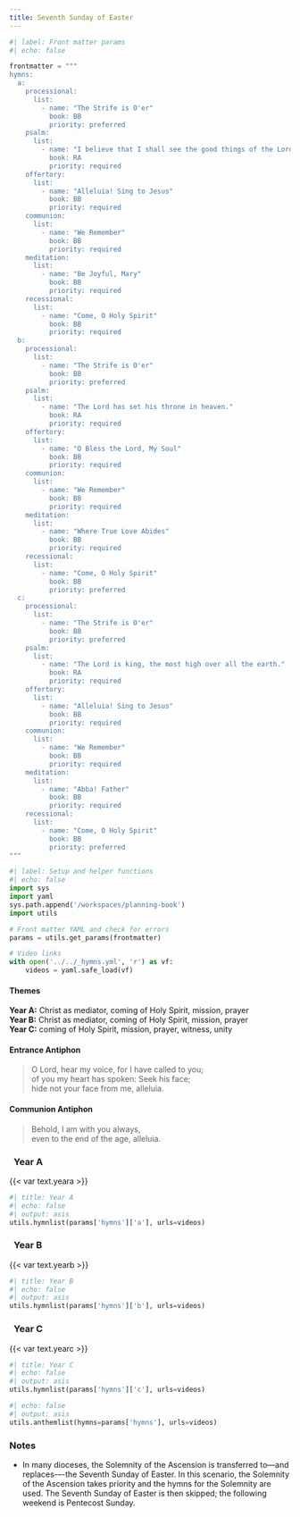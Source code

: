 ```yaml
---
title: Seventh Sunday of Easter
---
```


```python
#| label: Front matter params
#| echo: false

frontmatter = """
hymns:
  a:
    processional:
      list:
        - name: "The Strife is O'er"
          book: BB
          priority: preferred
    psalm:
      list:
        - name: "I believe that I shall see the good things of the Lord in the land of the living."
          book: RA
          priority: required
    offertory:
      list:
        - name: "Alleluia! Sing to Jesus"
          book: BB
          priority: required
    communion:
      list:
        - name: "We Remember"
          book: BB
          priority: required
    meditation:
      list:
        - name: "Be Joyful, Mary"
          book: BB
          priority: required
    recessional:
      list:
        - name: "Come, O Holy Spirit"
          book: BB
          priority: required
  b:
    processional:
      list:
        - name: "The Strife is O'er"
          book: BB
          priority: preferred
    psalm:
      list:
        - name: "The Lord has set his throne in heaven."
          book: RA
          priority: required
    offertory:
      list:
        - name: "O Bless the Lord, My Soul"
          book: BB
          priority: required
    communion:
      list:
        - name: "We Remember"
          book: BB
          priority: required
    meditation:
      list:
        - name: "Where True Love Abides"
          book: BB
          priority: required
    recessional:
      list:
        - name: "Come, O Holy Spirit"
          book: BB
          priority: preferred
  c:
    processional:
      list:
        - name: "The Strife is O'er"
          book: BB
          priority: preferred
    psalm:
      list:
        - name: "The Lord is king, the most high over all the earth."
          book: RA
          priority: required
    offertory:
      list:
        - name: "Alleluia! Sing to Jesus"
          book: BB
          priority: required
    communion:
      list:
        - name: "We Remember"
          book: BB
          priority: required
    meditation:
      list:
        - name: "Abba! Father"
          book: BB
          priority: required
    recessional:
      list:
        - name: "Come, O Holy Spirit"
          book: BB
          priority: preferred
"""
```

```python
#| label: Setup and helper functions
#| echo: false
import sys
import yaml
sys.path.append('/workspaces/planning-book')
import utils

# Front matter YAML and check for errors
params = utils.get_params(frontmatter)

# Video links
with open('../../_hymns.yml', 'r') as vf:
    videos = yaml.safe_load(vf)
```

:::  {.red}
#### **Themes**
:::

[**Year A:**]{.red} Christ as mediator, coming of Holy Spirit, mission, prayer  
[**Year B:**]{.red} Christ as mediator, coming of Holy Spirit, mission, prayer  
[**Year C:**]{.red} coming of Holy Spirit, mission, prayer, witness, unity

:::  {.red}
#### **Entrance Antiphon**
:::

> O Lord, hear my voice, for I have called to you;  
> of you my heart has spoken: Seek his face;  
> hide not your face from me, alleluia.

:::  {.red}
#### **Communion Antiphon**
:::

> Behold, I am with you always,  
> even to the end of the age, alleluia.

::: {.titlered}
### &nbsp; Year A
:::
{{< var text.yeara >}}

```python
#| title: Year A
#| echo: false
#| output: asis
utils.hymnlist(params['hymns']['a'], urls=videos)
```

::: {.titlered}
### &nbsp; Year B
:::
{{< var text.yearb >}}

```python
#| title: Year B
#| echo: false
#| output: asis
utils.hymnlist(params['hymns']['b'], urls=videos)
```

::: {.titlered}
### &nbsp; Year C
:::
{{< var text.yearc >}}

```python
#| title: Year C
#| echo: false
#| output: asis
utils.hymnlist(params['hymns']['c'], urls=videos)
```


```python
#| echo: false
#| output: asis
utils.anthemlist(hymns=params['hymns'], urls=videos)
```

::: {.red}
### Notes
:::

* In many dioceses, the Solemnity of the Ascension is transferred to---and
replaces-–-the Seventh Sunday of Easter. In this scenario, the Solemnity of the Ascension takes priority and the hymns for the Solemnity are used. The Seventh Sunday of Easter is then skipped; the following weekend is Pentecost Sunday.